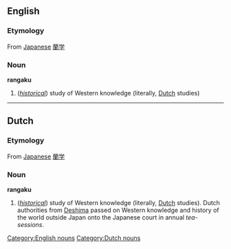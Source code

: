 ==English==

===Etymology===
From [[w:Japanese language|Japanese]] [[蘭学]]

===Noun===
'''rangaku'''

# (''[[historical]]'') study of Western knowledge (literally, [[Dutch]] studies) 

[[Category:English nouns]]

----

==Dutch==

===Etymology===
From [[w:Japanese language|Japanese]] [[蘭学]]

===Noun===
'''rangaku'''

# (''[[historical]]'') study of Western knowledge (literally, [[Dutch]] studies). Dutch authorities from [[w:Deshima|Deshima]] passed on Western knowledge and history of the world outside Japan onto the Japanese court in annual ''tea-sessions''.

[[Category:Dutch nouns]]
